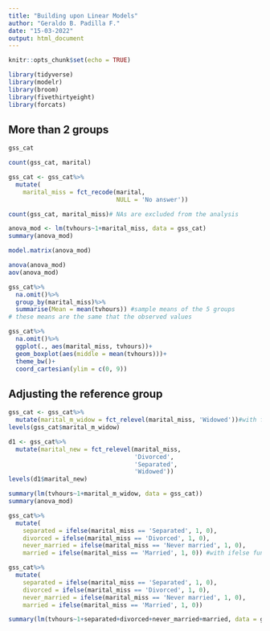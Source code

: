 ```yaml
---
title: "Building upon Linear Models"
author: "Geraldo B. Padilla F."
date: "15-03-2022"
output: html_document
---
```


```r
knitr::opts_chunk$set(echo = TRUE)
```

```r
library(tidyverse)
library(modelr)
library(broom)
library(fivethirtyeight)
library(forcats)
```

## More than 2 groups

```r
gss_cat

count(gss_cat, marital)

gss_cat <- gss_cat%>%
  mutate(
    marital_miss = fct_recode(marital,
                              NULL = 'No answer'))

count(gss_cat, marital_miss)# NAs are excluded from the analysis

anova_mod <- lm(tvhours~1+marital_miss, data = gss_cat)
summary(anova_mod)

model.matrix(anova_mod)

anova(anova_mod)
aov(anova_mod)

gss_cat%>%
  na.omit()%>%
  group_by(marital_miss)%>%
  summarise(Mean = mean(tvhours)) #sample means of the 5 groups
# these means are the same that the observed values

gss_cat%>%
  na.omit()%>%
  ggplot(., aes(marital_miss, tvhours))+
  geom_boxplot(aes(middle = mean(tvhours)))+
  theme_bw()+
  coord_cartesian(ylim = c(0, 9))
```

## Adjusting the reference group

```r
gss_cat <- gss_cat%>%
  mutate(marital_m_widow = fct_relevel(marital_miss, 'Widowed'))#with forcats package
levels(gss_cat$marital_m_widow)

d1 <- gss_cat%>%
  mutate(marital_new = fct_relevel(marital_miss,
                                   'Divorced',
                                   'Separated',
                                   'Widowed'))
levels(d1$marital_new)

summary(lm(tvhours~1+marital_m_widow, data = gss_cat))
summary(anova_mod)

gss_cat%>%
  mutate(
    separated = ifelse(marital_miss == 'Separated', 1, 0),
    divorced = ifelse(marital_miss == 'Divorced', 1, 0),
    never_married = ifelse(marital_miss == 'Never married', 1, 0),
    married = ifelse(marital_miss == 'Married', 1, 0)) #with ifelse function

gss_cat%>%
  mutate(
    separated = ifelse(marital_miss == 'Separated', 1, 0),
    divorced = ifelse(marital_miss == 'Divorced', 1, 0),
    never_married = ifelse(marital_miss == 'Never married', 1, 0),
    married = ifelse(marital_miss == 'Married', 1, 0))

summary(lm(tvhours~1+separated+divorced+never_married+married, data = gss_cat))
```

